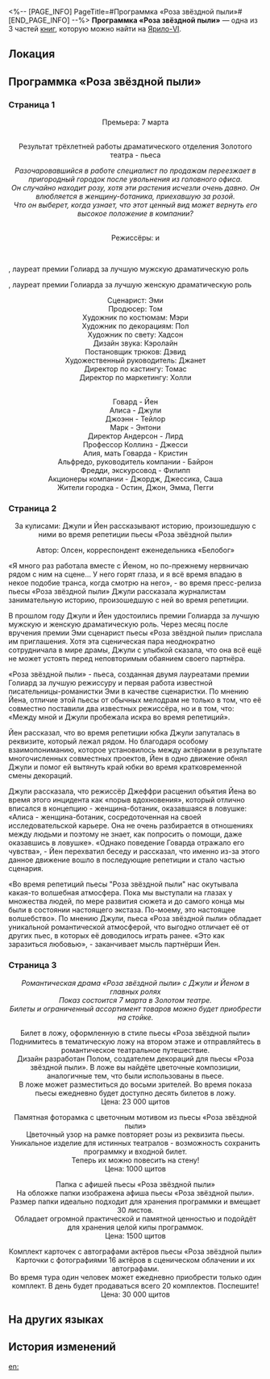 <%-- [PAGE_INFO]
PageTitle=#Программка «Роза звёздной пыли»#
[END_PAGE_INFO] --%>
{{Дополнить}}
{{Книга Инфобокс
|id           = 011
|partIds      = 190111;190112;190113
|Название     = 
|Изображение  = Предмет Записи.png
|Мир          = Ярило-VI
|Томов        = 3
|Автор        = <!--нужно добавить-->
|Описание     = Программка «Роза звёздной пыли» выдаётся бесплатно при покупке билета.
|Том1         = {{tx}}
|Источник1    = {{tx|Отсутствует источник}}
|Том2         = {{tx}}
|Источник2    = {{tx|Отсутствует источник}}
|Том3         = {{tx}}
|Источник3    = {{tx|Отсутствует источник}}
|Персонажи    = 
|Фракции      = 
}}
'''Программка «Роза звёздной пыли»''' — одна из 3 частей [[Книги|книг]], которую можно найти на [[Ярило-VI]].

==Локация==
{{Отметка карты|<!--название карты-->|<!--id отметки-->}}

==Программка «Роза звёздной пыли»==
===Страница 1===
<div align="center">Премьера: 7 марта<br />
{{Размер|36|Золотой театр}}<br />
''{{Размер|18|Административный район, западная сторона проспекта Алисы №&nbsp;22}}''

Результат трёхлетней работы драматического отделения Золотого театра - пьеса <br />{{Размер|50|«Роза звёздной пыли»}}

''Разочаровавшийся в работе специалист по продажам переезжает в пригородный городок после увольнения из головного офиса.''<br />
''Он случайно находит розу, хотя эти растения исчезли очень давно. Он влюбляется в женщину-ботаника, приехавшую за розой.''<br />
''Что он выберет, когда узнает, что этот ценный вид может вернуть его высокое положение в компании?''

{{Размер|24|Лауреаты премии Голиард за лучшую постановку}}<br />
Режиссёры: {{Размер|32|Джеффри}} и {{Размер|32|Эрик}}

{{Размер|24|Исполнители главных ролей:}}<br />
{{Размер|24|}} {{Размер|32|Йен}}</div>, лауреат премии Голиард за лучшую мужскую драматическую роль<br /><div align="center">{{Размер|24|}} {{Размер|32|Джули}}</div>, лауреат премии Голиарда за лучшую женскую драматическую роль

<div align="center">Сценарист: Эми<br />
Продюсер: Том<br />
Художник по костюмам: Мэри<br />
Художник по декорациям: Пол<br />
Художник по свету: Хадсон<br />
Дизайн звука: Кэролайн<br />
Постановщик трюков: Дэвид<br />
Художественный руководитель: Джанет<br />
Директор по кастингу: Томас<br />
Директор по маркетингу: Холли

{{Размер|32|В ролях:}}<br />
Говард - Йен<br />
Алиса - Джули<br />
Джоэнн - Тейлор<br />
Марк - Энтони<br />
Директор Андерсон - Лирд<br />
Профессор Коллинз - Джесси<br />
Алия, мать Говарда - Кристин<br />
Альфредо, руководитель компании - Байрон<br />
Фредди, экскурсовод - Филипп<br />
Акционеры компании - Джордж, Джессика, Саша<br />
Жители городка - Остин, Джон, Эмма, Пегги</div>

===Страница 2===
<div align="center">За кулисами: Джули и Йен рассказывают историю, произошедшую с ними во время репетиции пьесы «Роза звёздной пыли»

Автор: Олсен, корреспондент еженедельника «Белобог»</div>

«Я много раз работала вместе с Йеном, но по-прежнему нервничаю рядом с ним на сцене... У него горят глаза, и я всё время впадаю в некое подобие транса, когда смотрю на него», - во время пресс-релиза пьесы «Роза звёздной пыли» Джули рассказала журналистам занимательную историю, произошедшую с ней во время репетиции.

В прошлом году Джули и Йен удостоились премии Голиарда за лучшую мужскую и женскую драматическую роль. Через месяц после вручения премии Эми сценарист пьесы «Роза звёздной пыли» прислала им приглашения. Хотя эта сценическая пара неоднократно сотрудничала в мире драмы, Джули с улыбкой сказала, что она всё ещё не может устоять перед неповторимым обаянием своего партнёра.

«Роза звёздной пыли» - пьеса, созданная двумя лауреатами премии Голиард за лучшую режиссуру и первая работа известной писательницы-романистки Эми в качестве сценаристки. По мнению Йена, отличие этой пьесы от обычных мелодрам не только в том, что её совместно поставили два известных режиссёра, но и в том, что: «Между мной и Джули пробежала искра во время репетиций».

Йен рассказал, что во время репетиции юбка Джули запуталась в реквизите, который лежал рядом. Но благодаря особому взаимопониманию, которое установилось между актёрами в результате многочисленных совместных проектов, Йен в одно движение обнял Джули и помог ей вытянуть край юбки во время кратковременной смены декораций.

Джули рассказала, что режиссёр Джеффри расценил объятия Йена во время этого инцидента как «порыв вдохновения», который отлично вписался в концепцию - женщина-ботаник, оказавшаяся в ловушке: «Алиса - женщина-ботаник, сосредоточенная на своей исследовательской карьере. Она не очень разбирается в отношениях между людьми и поэтому не знает, как попросить о помощи, даже оказавшись в ловушке». «Однако поведение Говарда отражало его чувства», - Йен перехватил беседу и рассказал, что именно из-за этого данное движение вошло в последующие репетиции и стало частью сценария.

«Во время репетиций пьесы "Роза звёздной пыли" нас окутывала какая-то волшебная атмосфера. Пока мы выступали на глазах у множества людей, по мере развития сюжета и до самого конца мы были в состоянии настоящего экстаза. По-моему, это настоящее волшебство». По мнению Джули, пьеса «Роза звёздной пыли» обладает уникальной романтической атмосферой, что выгодно отличает её от других пьес, в которых её доводилось играть ранее. «Это как заразиться любовью», - заканчивает мысль партнёрши Йен.

===Страница 3===
<div align="center">''Романтическая драма «Роза звёздной пыли» с Джули и Йеном в главных ролях''<br />
''Показ состоится 7 марта в Золотом театре. ''<br />
''Билеты и ограниченный ассортимент товаров можно будет приобрести на стойке.''

Билет в ложу, оформленную в стиле пьесы «Роза звёздной пыли»<br />
Поднимитесь в тематическую ложу на втором этаже и отправляйтесь в романтическое театральное путешествие.<br />
Дизайн разработан Полом, создателем декораций для пьесы «Роза звёздной пыли». В ложе вы найдёте цветочные композиции, аналогичные тем, что были использованы в пьесе.<br />
В ложе может разместиться до восьми зрителей. Во время показа пьесы ежедневно будет доступно десять билетов в ложу.<br />
Цена: 23 000 щитов

Памятная фоторамка с цветочным мотивом из пьесы «Роза звёздной пыли»<br />
Цветочный узор на рамке повторяет розы из реквизита пьесы.<br />
Уникальное изделие для истинных театралов - возможность сохранить программку и входной билет.<br />
Теперь их можно повесить на стену! <br />Цена: 1000 щитов

Папка с афишей пьесы «Роза звёздной пыли»<br />
На обложке папки изображена афиша пьесы «Роза звёздной пыли».<br />
Размер папки идеально подходит для хранения программки и вмещает 30 листов.<br />
Обладает огромной практической и памятной ценностью и подойдёт для хранения целой кипы программок.<br />
Цена: 1500 щитов

Комплект карточек с автографами актёров пьесы «Роза звёздной пыли»<br />
Карточки с фотографиями 16 актёров в сценическом облачении и их автографами.<br />
Во время тура один человек может ежедневно приобрести только один комплект. В день будет продаваться всего 20 комплектов. Поспешите!<br />
Цена: 30 000 щитов</div>

==На других языках==
{{На других языках
|en   = ''Stardust Rose'' Program
|zhs  = 《星尘玫瑰》场刊
|zht  = 《星塵玫瑰》場刊
|ja   = 『スターダストローズ』のパンフレット
|ko   = ≪스타더스트 장미≫ 팸플릿
|es   = Programa de «La rosa nebulosa»
|fr   = Programme de ''Rose de poussière d'étoile''
|ru   = Программка «Роза звёздной пыли»
|th   = โบรชัวร์ "กุหลาบละอองดาว"
|vi   = Tờ Gấp Hoa Hồng Ánh Sao
|de   = Programmheft für „Sternenstaub-Rose“
|id   = Buklet "Mawar Debu Bintang"
|pt   = "Programa de Rosa de" Poeira Estelar
}}

==История изменений==
{{История изменений|3.5}}

[[en:]]